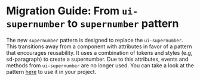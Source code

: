 
<Meta title="Docs/Migration/ui-supernumber" />

# Migration Guide: From `ui-supernumber` to `supernumber` pattern

The new `supernumber` pattern is designed to replace the `ui-supernumber`. This transitions away from a component with attributes in favor of a pattern that encourages reusability. It uses a combination of tokens and styles (e.g, sd-paragraph) to create a supernumber. Due to this attributes, events and methods from `ui-supernumber` are no longer used. You can take a look at the pattern [here](https://solid-design-system.fe.union-investment.de/x.x.x/storybook/?path=/docs/pattern-supernumber--docs) to use it in your project.
